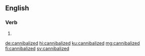==English==

===Verb===
{{head|en|verb form}}

# {{en-past of|cannibalize}}

[[de:cannibalized]]
[[hi:cannibalized]]
[[ku:cannibalized]]
[[mg:cannibalized]]
[[fi:cannibalized]]
[[sv:cannibalized]]